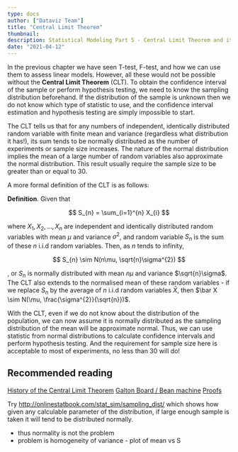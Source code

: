 ```yaml
---
type: docs
author: ["Dataviz Team"]
title: "Central Limit Theorem"
thumbnail: 
description: Statistical Modeling Part 5 - Central Limit Theorem and its applications
date: "2021-04-12"
---  
```




In the <Link to="/docs/07/04/2021/LearningPath-Statistical-Modeling-4">previous chapter</Link> we have seen T-test, F-test, and how we can use them to assess linear models. However, all these would not be possible without the **Central Limit Theorem** (CLT). To obtain the confidence interval of the sample or perform hypothesis testing, we need to know the sampling distribution beforehand. If the distribution of the sample is unknown then we do not know which type of statistic to use, and the confidence interval estimation and hypothesis testing are simply impossible to start.  

The CLT tells us that for any numbers of independent, identically distributed random variable with finite mean and variance (regardless what distribution it has!), its sum tends to be normally distributed as the number of experiments or sample size increases. The nature of the normal distribution implies the mean of a large number of random variables also approximate the normal distribution. This result usually require the sample size to be greater than or equal to 30.  

A more formal definition of the CLT is as follows:  

**Definition**. Given that 

$$
S_{n} = \sum_{i=1}^{n} X_{i}
$$

where $X_{1}, X_{2}, ..., X_{n}$ are independent and identically distributed random variables with mean $\mu$ and variance $\sigma^{2}$, and random variable $S_{n}$ is the sum of these $n$ i.i.d random variables. Then, as $n$ tends to infinity, 

$$
S_{n} \sim N(n\mu, \sqrt{n}\sigma^{2})
$$

, or $S_{n}$ is normally distributed with mean $n\mu$ and variance $\sqrt{n}\sigma$. The CLT also extends to the normalised mean of these random variables - if we replace $S_{n}$ by the average of $n$ i.i.d random variables $\bar X$, then $\bar X \sim N(\mu, \frac{\sigma^{2}}{\sqrt{n}})$.

With the CLT, even if we do not know about the distribution of the population, we can now assume it is normally distributed as the sampling distribution of the mean will be approximate normal. Thus, we can use statistic from normal distributions to calculate confidence intervals and perform hypothesis testing. And the requirement for sample size here is acceptable to most of experiments, no less than 30 will do!  





## Recommended reading
[History of the Central Limit Theorem](https://en.wikipedia.org/wiki/Central_limit_theorem#History)
[Galton Board / Bean machine](https://en.wikipedia.org/wiki/Bean_machine)
[Proofs](https://www.cs.toronto.edu/~yuvalf/CLT.pdf)







Try http://onlinestatbook.com/stat_sim/sampling_dist/ which shows how given any calculable parameter of the distribution, if large enough sample is taken it will tend to be distributed normally.
- thus normality is not the problem
- problem is homogeneity of variance - plot of mean vs S
